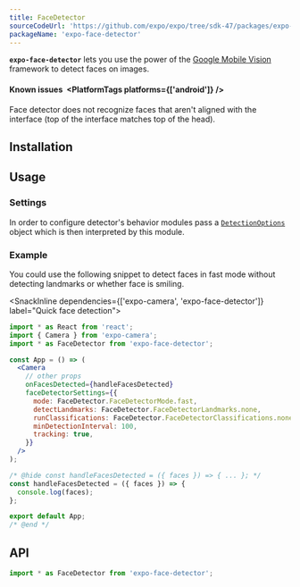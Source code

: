 ```yaml
---
title: FaceDetector
sourceCodeUrl: 'https://github.com/expo/expo/tree/sdk-47/packages/expo-face-detector'
packageName: 'expo-face-detector'
---
```



**`expo-face-detector`** lets you use the power of the [Google Mobile Vision](https://developers.google.com/vision/face-detection-concepts) framework to detect faces on images.

<PlatformsSection android ios />

#### Known issues&ensp;<PlatformTags platforms={['android']}  />

Face detector does not recognize faces that aren't aligned with the interface (top of the interface matches top of the head).

## Installation

<APIInstallSection />

## Usage

### Settings

In order to configure detector's behavior modules pass a [`DetectionOptions`](#detectionoptions) object which is then interpreted by this module.

### Example

You could use the following snippet to detect faces in fast mode without detecting landmarks or whether face is smiling.

<SnackInline dependencies={['expo-camera', 'expo-face-detector']} label="Quick face detection">

```jsx
import * as React from 'react';
import { Camera } from 'expo-camera';
import * as FaceDetector from 'expo-face-detector';

const App = () => (
  <Camera
    // other props
    onFacesDetected={handleFacesDetected}
    faceDetectorSettings={{
      mode: FaceDetector.FaceDetectorMode.fast,
      detectLandmarks: FaceDetector.FaceDetectorLandmarks.none,
      runClassifications: FaceDetector.FaceDetectorClassifications.none,
      minDetectionInterval: 100,
      tracking: true,
    }}
  />
);

/* @hide const handleFacesDetected = ({ faces }) => { ... }; */
const handleFacesDetected = ({ faces }) => {
  console.log(faces);
};

export default App;
/* @end */
```

</SnackInline>

## API

```js
import * as FaceDetector from 'expo-face-detector';
```

<APISection packageName="expo-face-detector" apiName="FaceDetector" />
